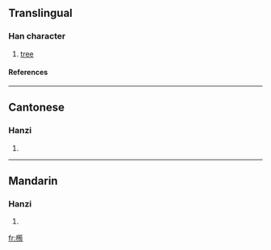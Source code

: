 ==Translingual==
===Han character===
{{Han char|rn=75|rad=木|as=12|sn=16|four=4892<sub>7</sub>|canj=木竹心日 (DHPA), X木竹心日 (XDHPA)}}
# [[tree]]
====References====
{{Han ref|kx=0552.100|dkj=15506|dj=0941.020|hdz=21293.030|uh=6A41|ud=27201|bh=E9CE|bd=59854}}

----
==Cantonese==
===Hanzi===
{{yue-hanzi|jyut=|y=cheun4}}
# {{defn|Cantonese}}

----
==Mandarin==
===Hanzi===
{{cmn-hanzi|pin=[[xún]] (xun2)|wg=hsün<sup>2</sup>}}
# {{defn|Mandarin}}

[[fr:橁]]
